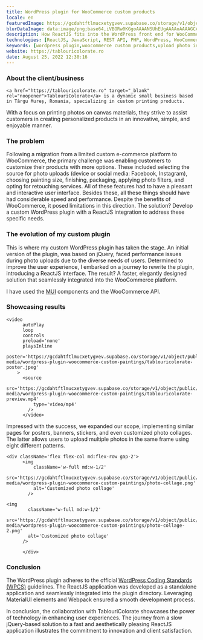 ```yaml
---
title: WordPress plugin for WooCommerce custom products
locale: en
featuredImage: https://gcdahtftlmucxetygvev.supabase.co/storage/v1/object/public/vladilie.ro-media/wordpress-plugin-woocommerce-custom-paintings/tablouricolorate-poster.jpeg
blurDataImage: data:image/png;base64,iVBORw0KGgoAAAANSUhEUgAAAAoAAAAGCAIAAAB1kpiRAAAACXBIWXMAAAsTAAALEwEAmpwYAAAAmElEQVR4nGO4dxcE3r179/v3z7t37509c/r///83r13dsmDuq1evGG7dvPn79+//SODz1697t23bNHfOm7dvGV69evX////fYACRvnXzRl9fz7efv948fcLw7t27////fwMDiPTVK5eK83J+/PmzrK2ZASIK0Q0x4Mr5c3lpKW/evn16+zYDssV/wOzlHW0qDAwWDAzGDAwAajSZZYaVdA0AAAAASUVORK5CYII=
description: How ReactJS fits into the WordPress front end for WooCommerce custom products.
technologies: [ReactJS, JavaScript, REST API, PHP, WordPress, WooCommerce]
keywords: [wordpress plugin,woocommerce custom products,upload photo in woocommerce custom product]
website: https://tablouricolorate.ro
date: August 25, 2022 12:30:16
---
```


### About the client/business

    <a href="https://tablouricolorate.ro" target="_blank" rel="noopener">TablouriColorate</a> is a dynamic small business based in Târgu Mureș, Romania, specializing in custom printing products.
With a focus on printing photos on canvas materials, they strive to assist customers in creating personalized products in an innovative, simple, and enjoyable manner.

### The problem

Following a migration from a limited custom e-commerce platform to WooCommerce, the primary challenge was enabling customers to customize their products with more options.
These included selecting the source for photo uploads (device or social media: Facebook, Instagram), choosing painting size, finishing, packaging, applying photo filters, and opting for retouching services.
All of these features had to have a pleasant and interactive user interface.
Besides these, all these things should have had considerable speed and performance.
Despite the benefits of WooCommerce, it posed limitations in this direction.
The solution?
Develop a custom WordPress plugin with a ReactJS integration to address these specific needs.

### The evolution of my custom plugin

This is where my custom WordPress plugin has taken the stage.
An initial version of the plugin, was based on jQuery, faced performance issues during photo uploads due to the diverse needs of users.
Determined to improve the user experience, I embarked on a journey to rewrite the plugin, introducing a ReactJS interface.
The result? A faster, elegantly designed solution that seamlessly integrated into the WooCommerce platform.

I have used the <a href="https://mui.com" target="_blank" rel="noopener">MUI</a> components and the WooCommerce API.

### Showcasing results

    <video
          autoPlay
          loop
          controls
          preload='none'
          playsInline
          poster='https://gcdahtftlmucxetygvev.supabase.co/storage/v1/object/public/vladilie.ro-media/wordpress-plugin-woocommerce-custom-paintings/tablouricolorate-poster.jpeg'
        >
          <source
              src='https://gcdahtftlmucxetygvev.supabase.co/storage/v1/object/public/vladilie.ro-media/wordpress-plugin-woocommerce-custom-paintings/tablouricolorate-preview.mp4'
              type='video/mp4'
            />
          </video>

Impressed with the success, we expanded our scope, implementing similar pages for posters, banners, stickers, and even customized photo collages.
The latter allows users to upload multiple photos in the same frame using eight different patterns.

    <div className='flex flex-col md:flex-row gap-2'>
          <img
              className='w-full md:w-1/2'
              src='https://gcdahtftlmucxetygvev.supabase.co/storage/v1/object/public/vladilie.ro-media/wordpress-plugin-woocommerce-custom-paintings/photo-collage.png'
              alt='Customized photo collage'
            />

    <img
            className='w-full md:w-1/2'
            src='https://gcdahtftlmucxetygvev.supabase.co/storage/v1/object/public/vladilie.ro-media/wordpress-plugin-woocommerce-custom-paintings/photo-collage-2.png'
            alt='Customized photo collage'
          />

          </div>

### Conclusion

The WordPress plugin adheres to the official <a href="https://developer.wordpress.org/coding-standards/wordpress-coding-standards/" target="_blank" rel="noopener">WordPress Coding Standards (WPCS)</a> guidelines.
The ReactJS application was developed as a standalone application and seamlessly integrated into the plugin directory.
Leveraging MaterialUI elements and Webpack ensured a smooth development process.

In conclusion, the collaboration with TablouriColorate showcases the power of technology in enhancing user experiences.
The journey from a slow jQuery-based solution to a fast and aesthetically pleasing ReactJS application illustrates the commitment to innovation and client satisfaction.